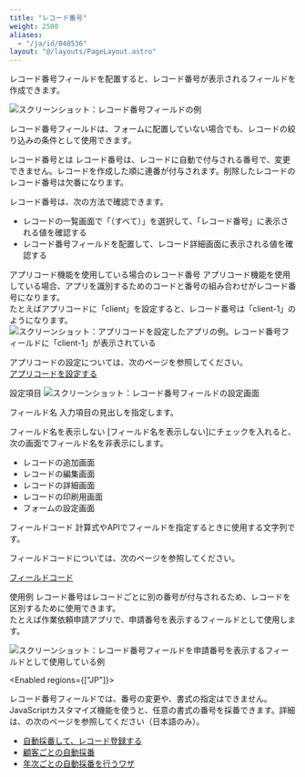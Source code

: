 ```yaml
---
title: "レコード番号"
weight: 2500
aliases:
  - "/ja/id/040536"
layout: "@/layouts/PageLayout.astro"
---
```




レコード番号フィールドを配置すると、レコード番号が表示されるフィールドを作成できます。

<Img src="/k/kintone/img-ja/record_number_01.png" alt="スクリーンショット：レコード番号フィールドの例" />

<Note>


レコード番号フィールドは、フォームに配置していない場合でも、レコードの絞り込みの条件として使用できます。


</Note>

<Heading id="form_parts_record_number_30">レコード番号とは</Heading>
レコード番号は、レコードに自動で付与される番号で、変更できません。レコードを作成した順に連番が付与されます。削除したレコードのレコード番号は欠番になります。

レコード番号は、次の方法で確認できます。

* レコードの一覧画面で「（すべて）」を選択して、「レコード番号」に表示される値を確認する
* レコード番号フィールドを配置して、レコード詳細画面に表示される値を確認する

<Heading level={3} id="form_parts_record_number_1010">アプリコード機能を使用している場合のレコード番号</Heading>
アプリコード機能を使用している場合、アプリを識別するためのコードと番号の組み合わせがレコード番号になります。  
たとえばアプリコードに「client」を設定すると、レコード番号は「client-1」のようになります。
<Img src="/k/kintone/img-ja/record_number_03.png" alt="スクリーンショット：アプリコードを設定したアプリの例。レコード番号フィールドに「client-1」が表示されている" />

アプリコードの設定については、次のページを参照してください。  
[アプリコードを設定する](/k/ja/id/040478.html)

<Heading id="form_parts_record_number_20">設定項目</Heading>
<Img src="/k/kintone/img-ja/record_number_05.png" alt="スクリーンショット：レコード番号フィールドの設定画面" />

<Heading level={3} id="form_parts_record_number_2010">フィールド名</Heading>
入力項目の見出しを指定します。

<Heading level={3} id="form_parts_record_number_2020">フィールド名を表示しない</Heading>
[フィールド名を表示しない]にチェックを入れると、次の画面でフィールド名を非表示にします。

* レコードの追加画面
* レコードの編集画面
* レコードの詳細画面
* レコードの印刷用画面
* フォームの設定画面

<Heading level={3} id="form_parts_record_number_2030">フィールドコード</Heading>
計算式やAPIでフィールドを指定するときに使用する文字列です。

<Note>


フィールドコードについては、次のページを参照してください。  

[フィールドコード](/k/ja/id/040504.html)


</Note>

<Heading id="form_parts_record_number_10">使用例</Heading>
レコード番号はレコードごとに別の番号が付与されるため、レコードを区別するために使用できます。  
たとえば作業依頼申請アプリで、申請番号を表示するフィールドとして使用します。

<Img src="/k/kintone/img-ja/record_number_02.png" alt="スクリーンショット：レコード番号フィールドを申請番号を表示するフィールドとして使用している例" />

<Enabled regions={["JP"]}>
<Note>

レコード番号フィールドでは、番号の変更や、書式の指定はできません。  
JavaScriptカスタマイズ機能を使うと、任意の書式の番号を採番できます。詳細は、<DevnetTop />の次のページを参照してください（日本語のみ）。

* [自動採番して、レコード登録する](https://cybozu.dev/ja/kintone/tips/development/customize/validation-and-assistance/auto-numbering-and-record-registration/)
* [顧客ごとの自動採番](https://cybozu.dev/ja/kintone/tips/development/customize/validation-and-assistance/customer-specific-automatic-sequential-numbering/)
* [年次ごとの自動採番を行うワザ](https://cybozu.dev/ja/kintone/tips/development/customize/validation-and-assistance/yearly-auto-increment/)

</Note>

</Enabled>
